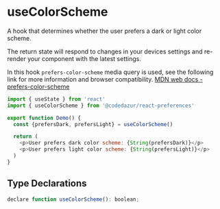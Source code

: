 # useColorScheme

A hook that determines whether the user prefers a dark or light color scheme. 

The return state will respond to changes in your devices settings and re-render your 
component with the latest settings.

In this hook `prefers-color-scheme` media query is used, see the following link for 
more information and browser compatibility. 
[MDN web docs - prefers-color-scheme](https://developer.mozilla.org/en-US/docs/Web/CSS/@media/prefers-color-scheme)

```js
import { useState } from 'react'
import { useColorScheme } from '@codedazur/react-preferences'

export function Demo() {
  const {prefersDark, prefersLight} = useColorScheme()

  return (
    <p>User prefers dark color scheme: {String(prefersDark)}</p>
    <p>User prefers light color scheme: {String(prefersLight)}</p>
  )
}
```

## Type Declarations

```js
declare function useColorScheme(): boolean;
````
